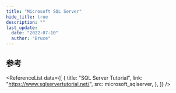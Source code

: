 ```yaml
---
title: "Microsoft SQL Server"
hide_title: true
description: ""
last_update:
  date: "2022-07-10"
  author: "Bruce"
---
```



<FeatureIcon src={microsoft_sqlserver} title="Microsoft SQL Server" />
<LinkList
  data={[
    {
      title: "GUID",
      link: "/docs/microsoft-sqlserver/guid",
      src: microsoft_sqlserver,
    },
    {
      title: "表达式",
      link: "/docs/microsoft-sqlserver/expressions",
      src: microsoft_sqlserver,
    },
  ]}
/>

## 参考

<ReferenceList
  data={[
    {
      title: "SQL Server Tutorial",
      link: "https://www.sqlservertutorial.net/",
      src: microsoft_sqlserver,
    },
  ]}
/>
